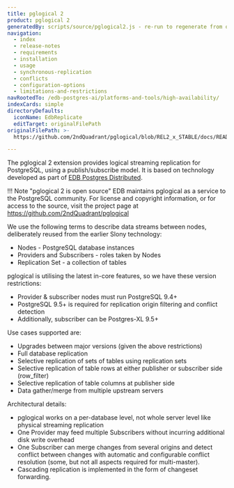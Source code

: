 ```yaml
---
title: pglogical 2
product: pglogical 2
generatedBy: scripts/source/pglogical2.js - re-run to regenerate from originalFilePath
navigation:
  - index
  - release-notes
  - requirements
  - installation
  - usage
  - synchronous-replication
  - conflicts
  - configuration-options
  - limitations-and-restrictions
navRootedTo: /edb-postgres-ai/platforms-and-tools/high-availability/
indexCards: simple
directoryDefaults:
  iconName: EdbReplicate
  editTarget: originalFilePath
originalFilePath: >-
  https://github.com/2ndQuadrant/pglogical/blob/REL2_x_STABLE/docs/README.md?plain=1#L1-#L34

---
```


The pglogical 2 extension provides logical streaming replication for PostgreSQL,
using a publish/subscribe model. It is based on technology developed as part
of [EDB Postgres Distributed](/pgd/latest/).

!!! Note "pglogical 2 is open source"
    EDB maintains pglogical as a service to the PostgreSQL community.
    For license and copyright information, or for access to the source, 
    visit the project page at https://github.com/2ndQuadrant/pglogical

We use the following terms to describe data streams between nodes, deliberately
reused from the earlier Slony technology:

-   Nodes - PostgreSQL database instances
-   Providers and Subscribers - roles taken by Nodes
-   Replication Set - a collection of tables

pglogical is utilising the latest in-core features, so we have these version restrictions:

-   Provider & subscriber nodes must run PostgreSQL 9.4+
-   PostgreSQL 9.5+ is required for replication origin filtering and conflict detection
-   Additionally, subscriber can be Postgres-XL 9.5+

Use cases supported are:

-   Upgrades between major versions (given the above restrictions)
-   Full database replication
-   Selective replication of sets of tables using replication sets
-   Selective replication of table rows at either publisher or subscriber side (row_filter)
-   Selective replication of table columns at publisher side
-   Data gather/merge from multiple upstream servers

Architectural details:

-   pglogical works on a per-database level, not whole server level like
    physical streaming replication
-   One Provider may feed multiple Subscribers without incurring additional disk
    write overhead
-   One Subscriber can merge changes from several origins and detect conflict
    between changes with automatic and configurable conflict resolution (some,
    but not all aspects required for multi-master).
-   Cascading replication is implemented in the form of changeset forwarding.
